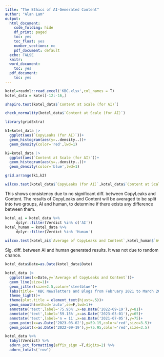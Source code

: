 ```yaml
---
title: "The Ethics of AI-Generated Content"
author: "Alan Lam"
output:
  html_document:
    code_folding: hide
    df_print: paged
    toc: yes
    toc_float: yes
    number_sections: no
    pdf_document: default
  echo: FALSE
  knitr:
  word_document:
    toc: yes
  pdf_document:
    toc: yes
---
```


```r
kotel=readxl::read_excel('KBC.xlsx',col_names = T)
kotel_data = kotel[-12:-16,]
```

```r
shapiro.test(kotel_data$`Content at Scale (for AI)`)

check_normality(kotel_data$`Content at Scale (for AI)`)
```

```r
library(gridExtra)

k1=kotel_data |> 
  ggplot(aes(`CopyLeaks (for AI)`))+
  geom_histogram(aes(y=..density..))+
  geom_density(color='red',lwd=1)

k2=kotel_data |> 
  ggplot(aes(`Content at Scale (for AI)`))+
  geom_histogram(aes(y=..density..))+
  geom_density(color='blue',lwd=1)

grid.arrange(k1,k2)
```

```r

wilcox.test(kotel_data$`CopyLeaks (for AI)`,kotel_data$`Content at Scale (for AI)`,conf.int = .95,mu=0,paired=T)
```
This shows consistency due to no significant diff. between CopyLeaks and Content. The results of CopyLeaks and Content will be averaged to be split into two groups, AI and human, to determine if there exists any difference between them.

```r
kotel_ai = kotel_data %>% 
     dplyr::filter(Verdict %in% c('AI'))
kotel_human = kotel_data %>% 
     dplyr::filter(Verdict %in% 'Human')
  
wilcox.test(kotel_ai$`Average of CopyLeaks and Content`,kotel_human$`Average of CopyLeaks and Content`,conf.int = .95,paired=F,mu=0)

```

Sig. diff. between AI and human generated results. It was not due to random chance.

```r
kotel_data$Date=as.Date(kotel_data$Date)

kotel_data |> 
  ggplot(aes(x=Date,y=`Average of CopyLeaks and Content`))+
  geom_line(size=1)+
  geom_jitter(size=2.5,color='steelblue')+
  labs(title= 'KBC Newsletters and Blogs from February 2021 to March 2023',x='Year and Month',y='AI Detection Percentage',caption='Source: Average of CopyLeaks and Content at Scale')+
  theme_light()+
  theme(plot.title = element_text(hjust=.5))+
  geom_smooth(method='auto',se=F,lwd=1)+
  annotate('text',label='75.95%',x=as.Date('2022-09-19'),y=81)+
  annotate('text',label='59.15%',x=as.Date('2023-03-01'),y=65)+
  annotate('text',label='n = 11',x=as.Date('2021-07-05'),y=75)+
  geom_point(x=as.Date('2023-03-02'),y=59.15,color='red',size=3.5)+
  geom_point(x=as.Date('2022-09-19'),y=75.95,color='red',size=3.5)

```

```r
kotel_data %>% 
  tabyl(Verdict) %>% 
  adorn_pct_formatting(affix_sign =T,digits=2) %>% 
  adorn_totals('row')
```